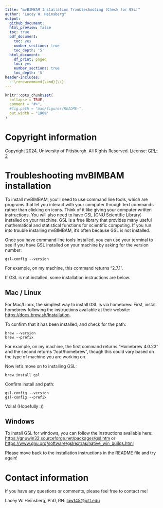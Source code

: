 ```yaml
---
title: "mvBIMBAM Installation Troubleshooting (Check for GSL)"
author: "Lacey W. Heinsberg"
output:
  github_document:
  html_preview: false
  toc: true
  pdf_document:
    toc: yes
    number_sections: true
    toc_depth: '5'
  html_document:
    df_print: paged
    toc: yes
    number_sections: true
    toc_depth: '5'
header-includes: 
  - \renewcommand{\and}{\\}
---
```


```r
knitr::opts_chunk$set(
  collapse = TRUE,
  comment = "#>",
  #fig.path = "man/figures/README-",
  out.width = "100%"
)
```

# Copyright information

Copyright 2024, University of Pittsburgh. All Rights Reserved. License: [GPL-2](https://www.gnu.org/licenses/old-licenses/gpl-2.0.en.html)

# Troubleshooting mvBIMBAM installation

To install mvBIMBAM, you'll need to use command line tools, which are programs that let you interact with your computer through text commands rather than clicking on icons. Think of it like giving your computer written instructions. You will also need to have GSL (GNU Scientific Library) installed on your machine. GSL is a free library that provides many useful mathematical and statistical functions for scientific computing. If you run into trouble installing mvBIMBAM, it’s often because GSL is not installed.

Once you have command line tools installed, you can use your terminal to see if you have GSL installed on your machine by asking for the version number:

```         
gsl-config --version
```

For example, on my machine, this command returns "2.7.1".

If GSL is not installed, some installation instructions are below.

## Mac / Linux

For Mac/Linux, the simplest way to install GSL is via homebrew. First, install homebrew following the instructions available at their website: <https://docs.brew.sh/Installation>.

To confirm that it has been installed, and check for the path:

```         
brew --version
brew --prefix
```

For example, on my machine, the first command returns "Homebrew 4.0.23" and the second returns "/opt/homebrew", though this could vary based on the type of machine you are working on.

Now let's move on to installing GSL:

```         
brew install gsl
```

Confirm install and path:

```         
gsl-config --version 
gsl-config --prefix
```

Voila! (Hopefully :))

## Windows

To install GSL for windows, you can follow the instructions available here: <https://gnuwin32.sourceforge.net/packages/gsl.htm> or <https://www.gnu.org/software/gsl/extras/native_win_builds.html>

Please move back to the installation instructions in the README file and try again!

# Contact information

If you have any questions or comments, please feel free to contact me!

Lacey W. Heinsberg, PhD, RN: [law145\@pitt.edu](mailto:law145@pitt.edu){.email}
